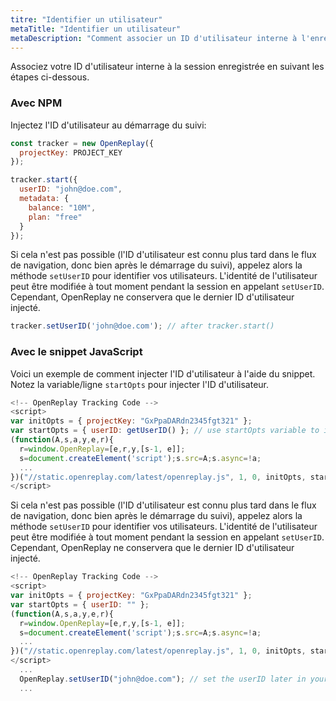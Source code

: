 ```yaml
---
titre: "Identifier un utilisateur"
metaTitle: "Identifier un utilisateur"
metaDescription: "Comment associer un ID d'utilisateur interne à l'enregistrement de la session."
---
```


<YoutubeVideo title="Regardez comment identifier les utilisateurs dans vos reprises"
  description="Si vous n'aimez pas lire, vous pouvez suivre ce tutoriel vidéo qui vous montre comment associer vos reprises à vos utilisateurs."
  videoURL="https://youtu.be/xfotXkeyXZM"
/>

Associez votre ID d'utilisateur interne à la session enregistrée en suivant les étapes ci-dessous.

### Avec NPM

Injectez l'ID d'utilisateur au démarrage du suivi:


```js
const tracker = new OpenReplay({
  projectKey: PROJECT_KEY
});

tracker.start({
  userID: "john@doe.com",
  metadata: {
    balance: "10M",
    plan: "free"
  }
});
```


Si cela n'est pas possible (l'ID d'utilisateur est connu plus tard dans le flux de navigation, donc bien après le démarrage du suivi), appelez alors la méthode `setUserID` pour identifier vos utilisateurs. L'identité de l'utilisateur peut être modifiée à tout moment pendant la session en appelant `setUserID`. Cependant, OpenReplay ne conservera que le dernier ID d'utilisateur injecté.


```js
tracker.setUserID('john@doe.com'); // after tracker.start()
```


### Avec le snippet JavaScript

Voici un exemple de comment injecter l'ID d'utilisateur à l'aide du snippet. Notez la variable/ligne `startOpts` pour injecter l'ID d'utilisateur.


```js
<!-- OpenReplay Tracking Code -->
<script>
var initOpts = { projectKey: "GxPpaDARdn2345fgt321" };
var startOpts = { userID: getUserID() }; // use startOpts variable to inject userID
(function(A,s,a,y,e,r){
  r=window.OpenReplay=[e,r,y,[s-1, e]];
  s=document.createElement('script');s.src=A;s.async=!a;
  ...
})("//static.openreplay.com/latest/openreplay.js", 1, 0, initOpts, startOpts);
</script>
```


Si cela n'est pas possible (l'ID d'utilisateur est connu plus tard dans le flux de navigation, donc bien après le démarrage du suivi), appelez alors la méthode `setUserID` pour identifier vos utilisateurs. L'identité de l'utilisateur peut être modifiée à tout moment pendant la session en appelant `setUserID`. Cependant, OpenReplay ne conservera que le dernier ID d'utilisateur injecté.


```js
<!-- OpenReplay Tracking Code -->
<script>
var initOpts = { projectKey: "GxPpaDARdn2345fgt321" };
var startOpts = { userID: "" };
(function(A,s,a,y,e,r){
  r=window.OpenReplay=[e,r,y,[s-1, e]];
  s=document.createElement('script');s.src=A;s.async=!a;
  ...
})("//static.openreplay.com/latest/openreplay.js", 1, 0, initOpts, startOpts);
</script>
  ...
  OpenReplay.setUserID("john@doe.com"); // set the userID later in your code
  ...
```

